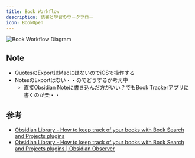 ```yaml
---
title: Book Workflow
description: 読書と学習のワークフロー
icon: BookOpen
---
```


<img src="https://raw.githubusercontent.com/nitaking/media/main/wiki.nitaking.dev/workflows/book-workflow.svg" alt="Book Workflow Diagram" className="bg-white rounded-lg p-4" />

## Note

- QuotesのExportはMacにはないのでiOSで操作する
- NotesのExportはない・・のでどうするか考え中
  - 直接Obsidian Noteに書き込んだ方がいい？でもBook Trackerアプリに書くのが楽・・

## 参考

- [Obsidian Library - How to keep track of your books with Book Search and Projects plugins](https://www.reddit.com/r/ObsidianMD/comments/13yf4ss/obsidian_library_how_to_keep_track_of_your_books/)
- [Obsidian Library - How to keep track of your books with Book Search and Projects plugins | Obsidian Observer](https://medium.com/obsidian-observer/obsidian-library-how-to-keep-track-of-your-books-with-book-search-and-projects-plugins-716599633715)